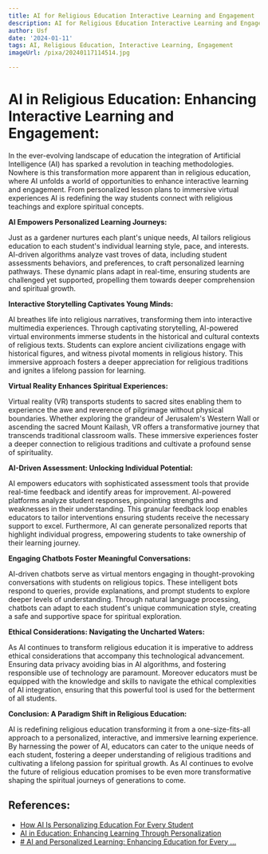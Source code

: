 ```yaml
---
title: AI for Religious Education Interactive Learning and Engagement
description: AI for Religious Education Interactive Learning and Engagement
author: Usf
date: '2024-01-11'
tags: AI, Religious Education, Interactive Learning, Engagement
imageUrl: /pixa/20240117114514.jpg

---
```

# AI in Religious Education: Enhancing Interactive Learning and  Engagement:

In the ever-evolving landscape of education the integration  of Artificial Intelligence (AI) has sparked a revolution in teaching methodologies. Nowhere is this transformation more apparent than in religious education, where AI unfolds a world of opportunities to enhance interactive learning and engagement. From personalized lesson plans to immersive  virtual experiences AI is redefining the  way students connect with religious teachings and explore spiritual concepts.

**AI Empowers Personalized Learning Journeys:**

Just as a gardener nurtures each plant's unique needs, AI tailors religious education to each student's individual learning style, pace, and  interests. AI-driven algorithms analyze  vast troves  of data, including student assessments behaviors, and preferences, to craft personalized learning  pathways. These dynamic plans adapt in real-time, ensuring students are challenged yet supported, propelling them  towards deeper comprehension and spiritual  growth.

**Interactive Storytelling Captivates Young Minds:**

AI breathes life into religious narratives, transforming them into interactive multimedia experiences. Through  captivating storytelling, AI-powered virtual environments immerse students in the historical and cultural contexts  of religious texts. Students can explore  ancient civilizations  engage  with historical figures, and witness pivotal  moments  in religious history. This immersive approach fosters a deeper appreciation for religious traditions and ignites a lifelong passion for  learning.

**Virtual Reality Enhances Spiritual Experiences:**

Virtual reality (VR) transports students to sacred sites  enabling  them to experience the awe and  reverence of pilgrimage without physical boundaries. Whether exploring the grandeur of Jerusalem's Western Wall or ascending  the sacred Mount Kailash, VR offers a transformative journey that transcends traditional classroom walls. These  immersive experiences  foster a deeper connection to religious traditions and cultivate a profound sense of spirituality.

**AI-Driven  Assessment: Unlocking Individual Potential:**

AI empowers educators with sophisticated assessment tools that  provide real-time feedback and identify areas for improvement. AI-powered platforms analyze student responses, pinpointing strengths and weaknesses in their  understanding. This granular feedback loop enables educators to tailor interventions ensuring students receive the necessary support to excel. Furthermore, AI can generate personalized reports that highlight individual progress, empowering students to take ownership of their learning journey.

**Engaging Chatbots Foster Meaningful Conversations:**

AI-driven chatbots serve as virtual mentors  engaging in thought-provoking conversations with students on religious topics. These intelligent bots respond to queries, provide explanations, and  prompt students to explore deeper levels of  understanding. Through natural language processing, chatbots can adapt to  each  student's unique communication style,  creating a safe and supportive space for spiritual exploration.

**Ethical  Considerations: Navigating the Uncharted  Waters:**

As AI  continues to transform religious education it is  imperative to address ethical considerations that accompany  this technological  advancement. Ensuring data  privacy avoiding bias in AI algorithms, and fostering responsible  use of technology  are paramount. Moreover educators must be equipped with the knowledge and skills to navigate the ethical  complexities  of AI integration, ensuring that  this powerful tool is used for the betterment of all students.

**Conclusion:  A Paradigm Shift in Religious Education:**

AI is redefining religious education transforming it from a one-size-fits-all approach to a personalized, interactive,  and immersive learning  experience. By harnessing the power of AI, educators can cater to  the unique needs of each student, fostering a deeper understanding of religious traditions and cultivating a lifelong passion for spiritual  growth. As AI continues to evolve the future  of religious  education promises to be even more transformative shaping the spiritual journeys of generations to  come.

## References:
- [How AI Is Personalizing Education For Every Student](https://elearningindustry.com/how-ai-is-personalizing-education-for-every-student)
- [AI in Education: Enhancing Learning Through Personalization](https://medium.com/@sukhveersinghdhiman74/ai-in-education-enhancing-learning-through-personalization-6c4e57b64517)
- [# AI and Personalized Learning: Enhancing Education for Every ...](https://www.linkedin.com/pulse/ai-personalized-learning-enhancing-education-every-student)

